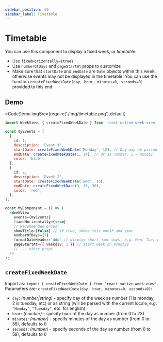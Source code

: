 ```yaml
---
sidebar_position: 50
sidebar_label: Timetable
---
```



# Timetable

You can use this component to display a fixed week, or _timetable_:

* Use `fixedHorizontally={true}`
* Use `numberOfDays` and `pageStartAt` props to customize
* Make sure that `startDate` and `endDate` are `Date` objects within this week, otherwise events may not be displayed in the timetable. You can use the function `createFixedWeekDate(day, hour, minutes=0, seconds=0)` provided to this end

## Demo


<CodeDemo
  imgSrc={require('./img/timetable.png').default}
>

```js title="Timetable"
import WeekView, { createFixedWeekDate } from 'react-native-week-view';

const myEvents = [
  {
    id: 1,
    description: 'Event 1',
    startDate: createFixedWeekDate('Monday', 12), // Day may be passed as string
    endDate: createFixedWeekDate(1, 14), // Or as number, 1 = monday
    color: 'blue',
  },
  {
    id: 2,
    description: 'Event 2',
    startDate: createFixedWeekDate('wed', 16),
    endDate: createFixedWeekDate(3, 16, 30),
    color: 'red',
  },
];

const MyComponent = () => (
  <WeekView
    events={myEvents}
    fixedHorizontally={true}
    // Recommended props:
    showTitle={false} // if true, shows this month and year
    numberOfDays={7}
    formatDateHeader="ddd" // display short name days, e.g. Mon, Tue, etc
    pageStartAt={{ weekday: 1 }} // start week on mondays
    // ... other props
  />
);
```

</CodeDemo>


## `createFixedWeekDate`

Import as: `import { createFixedWeekDate } from 'react-native-week-view'`. Parameters are: `createFixedWeekDate(day, hour, minutes=0, seconds=0)`:

* `day`: _(number|string)_ - specify day of the week as number (1 is monday, 2 is tuesday, etc) or as string (will be parsed with the current locale, e.g. `"Monday"`, `"Tuesday"`, etc. for english).
* `hour`: _(number)_ - specify hour of the day as number (from 0 to 23)
* `minutes`: _(number)_ - specify minutes of the day as number (from 0 to 59), defaults to 0
* `seconds`: _(number)_ - specify seconds of the day as number (from 0 to 59), defaults to 0

